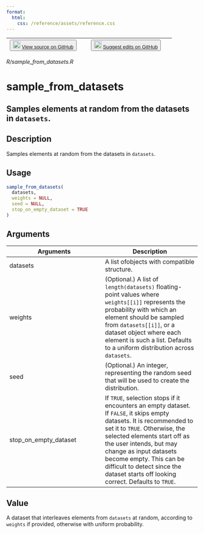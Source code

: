 ```yaml
---
format:
  html:
    css: /reference/assets/reference.css
---
```


| <button class="button"> ![](/reference/assets/GitHub-Mark-32px.png){width="20"} [View source on GitHub](https://github.com/rstudio/tfdatasets//blob/main/R/sample_from_datasets.R) </button> | <button class="button"> ![](/reference/assets/GitHub-Mark-32px.png){width="20"} [Suggest edits on GitHub](https://github.com/rstudio/tfdatasets//edit/main/R/sample_from_datasets.R) </button> |
|:------------------------------:|:--------------------------------------:|

*R/sample_from_datasets.R*

# sample_from_datasets

## Samples elements at random from the datasets in `datasets`.

## Description
Samples elements at random from the datasets in `datasets`. 


## Usage
```r
sample_from_datasets( 
  datasets, 
  weights = NULL, 
  seed = NULL, 
  stop_on_empty_dataset = TRUE 
) 
```

## Arguments
|Arguments|Description|
|---|---|
| datasets | A list ofobjects with compatible structure. |
| weights | (Optional.) A list of `length(datasets)` floating-point values where `weights[[i]]` represents the probability with which an element should be sampled from `datasets[[i]]`, or a dataset object where each element is such a list. Defaults to a uniform distribution across `datasets`. |
| seed | (Optional.) An integer, representing the random seed that will be used to create the distribution. |
| stop_on_empty_dataset | If `TRUE`, selection stops if it encounters an empty dataset. If `FALSE`, it skips empty datasets. It is recommended to set it to `TRUE`. Otherwise, the selected elements start off as the user intends, but may change as input datasets become empty. This can be difficult to detect since the dataset starts off looking correct. Defaults to `TRUE`. |



## Value
A dataset that interleaves elements from `datasets` at random, according to `weights` if provided, otherwise with uniform probability. 




